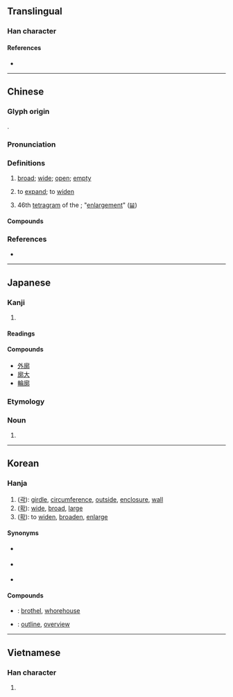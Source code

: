 {{character info}}
{{character info|0xFA0B}}
==Translingual==

===Han character===
{{Han char|rn=53|rad=广|as=11|sn=14|four=00227|canj=IYDL|ids=⿸广郭}}

====References====
* {{Han ref|kx=0350.010|dkj=09461|dj=0661.040|hdz=20895.130|uh=5ED3|ud=24275|bh=B9F8|bd=47608}}

----

==Chinese==
{{zh-forms}}

===Glyph origin===
{{Han etym}}
{{Han compound|广|郭|ls=psc|c1=s|c2=p|t1=broad; wide; extensive}}.

===Pronunciation===
{{zh-pron
|m=kuò
|m-s=
|c=kwok3,gwok3
|c-t=
|g=
|h=pfs=
|j=
|mb=
|md=
|mn=khok/qz,xm,zz:koh
|mn_note=khok - literary; koh - vernacular
|mn-t=
|w=
|x=
|mc=y
|oc=y
|cat=a,v,n
}}

===Definitions===
{{zh-hanzi}}

# [[broad]]; [[wide]]; [[open]]; [[empty]]
# {{lb|zh|literary}} to [[expand]]; to [[widen]]
# 46th [[tetragram]] of the {{w|Taixuanjing}}; "[[enlargement]]" ([[𝌳]])

====Compounds====
{{zh-der|寥廓|廓土|廓填|廓廓|廓清|廓爾喀人|廓落|恢廓|恢廓大度|摧陷廓清|空廓|膚廓|輪廓|雙鉤廓填}}

===References===
* {{R:yue:Hanzi}}

----

==Japanese==

===Kanji===
{{ja-kanji|grade=|rs=广11}}

# {{rfdef|ja|sort=广11}}

====Readings====
{{ja-readings
|goon=かく
|kanon=かく
|kun=とりで, くるわ-
}}

====Compounds====
* [[外廓]]
* [[廓大]]
* [[輪廓]]

===Etymology===
{{ja-kanjitab|くるわ|yomi=k}}

===Noun===
{{ja-noun|くるわ}}

# {{alternative spelling of|ja|曲輪}}

----

==Korean==

===Hanja===
{{ko-hanja|hangeul=[[곽]], [[확]]|rv=gwak, hwak|mr=kwak, hwak}}

# ([[곽]]): [[girdle]], [[circumference]], [[outside]], [[enclosure]], [[wall]]
# ([[확]]): [[wide]], [[broad]], [[large]]
# ([[확]]): to [[widen]], [[broaden]], [[enlarge]]

====Synonyms====
* {{sense|girdle}} {{l|ko|郭|tr=[[곽]], ''gwak''}}
* {{sense|wide}} {{l|ko|廣|tr=[[광]], ''gwang''}}
* {{sense|widen}} {{l|ko|擴|tr=[[확]], ''hwak''}}

====Compounds====
* {{l|ko|遊廓|tr=[[유곽]], ''yu-gwak''}}: [[brothel]], [[whorehouse]]
* {{l|ko|輪廓|tr=[[윤곽]], ''yun-gwak''}}: [[outline]], [[overview]]

----

==Vietnamese==

===Han character===
{{vi-hantu|quách|rs=广11}}

# {{rfdef|vi|sort=广11}}